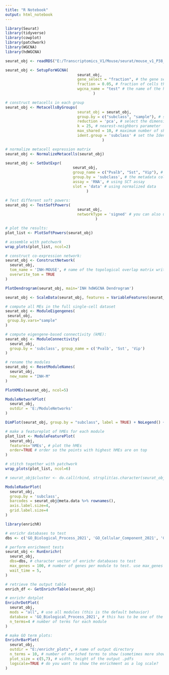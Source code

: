 ```yaml
---
title: "R Notebook"
output: html_notebook
---
```


```r

library(Seurat)
library(tidyverse)
library(cowplot)
library(patchwork)
library(WGCNA)
library(hdWGCNA)

seurat_obj <- readRDS("E:/Transcriptomics_V1/Mouse/seurat/mouse_v1_P38_gabaergic_processed.rds")

```


```r

seurat_obj <- SetupForWGCNA(
                                seurat_obj,
                                gene_select = "fraction", # the gene selection approach
                                fraction = 0.05, # fraction of cells that a gene needs to be expressed in order to be included
                                wgcna_name = "test" # the name of the hdWGCNA experiment
                                       )

```


```r

# construct metacells in each group
seurat_obj <- MetacellsByGroups(
                                seurat_obj = seurat_obj,
                                group.by = c("subclass", "sample"), # specify the columns in seurat_obj@meta.data to group by
                                reduction = 'pca', # select the dimensionality reduction to perform KNN on
                                k = 25, # nearest-neighbors parameter
                                max_shared = 10, # maximum number of shared cells between two metacells
                                ident.group = 'subclass' # set the Idents of the metacell seurat object
                                           )

# normalize metacell expression matrix
seurat_obj <- NormalizeMetacells(seurat_obj)

```


```r

seurat_obj <- SetDatExpr(
                              seurat_obj,
                              group_name = c("Pvalb", "Sst", "Vip"), # the name of the group of interest in the group.by column
                              group.by = 'subclass', # the metadata column containing the cell type info. This same column should have also been used in MetacellsByGroups
                              assay = 'RNA', # using SCT assay
                              slot = 'data' # using normalized data
                                    )

```


```r

# Test different soft powers:
seurat_obj <- TestSoftPowers(
                                seurat_obj,
                                networkType = 'signed' # you can also use "unsigned" or "signed hybrid"
                                        )

# plot the results:
plot_list <- PlotSoftPowers(seurat_obj)

# assemble with patchwork
wrap_plots(plot_list, ncol=2)

```


```r

# construct co-expression network:
seurat_obj <- ConstructNetwork(
  seurat_obj,
  tom_name = 'INH-MOUSE', # name of the topological overlap matrix written to disk
  overwrite_tom = TRUE
)

```


```r

PlotDendrogram(seurat_obj, main='INH hdWGCNA Dendrogram')

```


```r

seurat_obj <- ScaleData(seurat_obj, features = VariableFeatures(seurat_obj))

# compute all MEs in the full single-cell dataset
seurat_obj <- ModuleEigengenes(
 seurat_obj,
 group.by.vars="sample"
)

```


```r

# compute eigengene-based connectivity (kME):
seurat_obj <- ModuleConnectivity(
  seurat_obj,
  group.by = 'subclass', group_name = c('Pvalb', 'Sst', 'Vip')
)

```


```r

# rename the modules
seurat_obj <- ResetModuleNames(
  seurat_obj,
  new_name = "INH-M"
)

```


```r

PlotKMEs(seurat_obj, ncol=5)

```


```r

ModuleNetworkPlot(
  seurat_obj,
  outdir = 'E:/ModuleNetworks'
)

```


```r

DimPlot(seurat_obj, group.by = "subclass", label = TRUE) + NoLegend() + xlim(-18, 15) + ylim(-18, 15) + coord_equal()

```


```r

# make a featureplot of hMEs for each module
plot_list <- ModuleFeaturePlot(
  seurat_obj,
  features='hMEs', # plot the hMEs
  order=TRUE # order so the points with highest hMEs are on top
)

# stitch together with patchwork
wrap_plots(plot_list, ncol=6)

```


```r

# seurat_obj$cluster <- do.call(rbind, strsplit(as.character(seurat_obj$annotation), ' '))[,1]

ModuleRadarPlot(
  seurat_obj,
  group.by = 'subclass',
  barcodes = seurat_obj@meta.data %>% rownames(),
  axis.label.size=4,
  grid.label.size=4
)

```


```r

library(enrichR)

# enrichr databases to test
dbs <- c('GO_Biological_Process_2021', 'GO_Cellular_Component_2021', 'GO_Molecular_Function_2021')

# perform enrichment tests
seurat_obj <- RunEnrichr(
  seurat_obj,
  dbs=dbs, # character vector of enrichr databases to test
  max_genes = 100, # number of genes per module to test. use max_genes = Inf to choose all genes!
  wait_time = 5,
)

# retrieve the output table
enrich_df <- GetEnrichrTable(seurat_obj)

```


```r

# enrichr dotplot
EnrichrDotPlot(
  seurat_obj,
  mods = "all", # use all modules (this is the default behavior)
  database = 'GO_Biological_Process_2021', # this has to be one of the lists we used above!!!
  n_terms=4 # number of terms for each module
)

```


```r

# make GO term plots:
EnrichrBarPlot(
  seurat_obj,
  outdir = "E:/enrichr_plots", # name of output directory
  n_terms = 10, # number of enriched terms to show (sometimes more show if there are ties!!!)
  plot_size = c(5,7), # width, height of the output .pdfs
  logscale=TRUE # do you want to show the enrichment as a log scale?
)

```

































